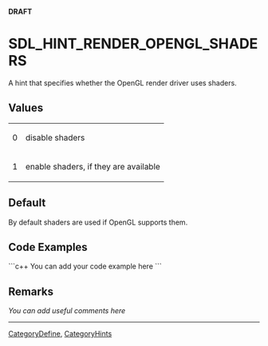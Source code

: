 <!-- pragma section-numbers off -->
<!-- pragma camelcase off -->
'''DRAFT'''

= SDL_HINT_RENDER_OPENGL_SHADERS =
A hint that specifies whether the OpenGL render driver uses shaders.


== Values ==
{|
|0
|disable shaders
|-
|1
|enable shaders, if they are available
|}

== Default ==
By default shaders are used if OpenGL supports them.

== Code Examples ==
```c++
You can add your code example here
```

== Remarks ==
''You can add useful comments here''

----
[[CategoryDefine]], [[CategoryHints]]
